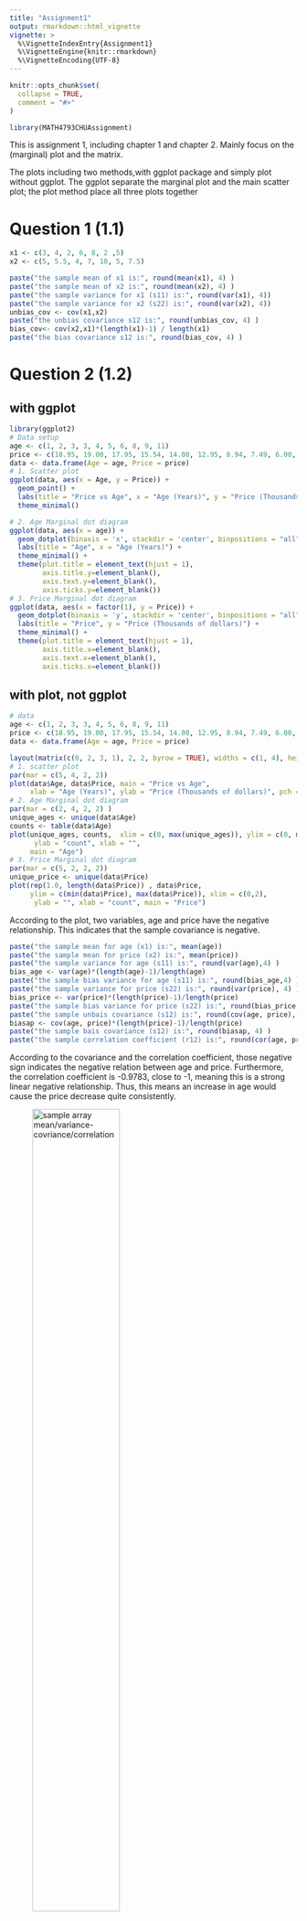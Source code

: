 ```yaml
---
title: "Assignment1"
output: rmarkdown::html_vignette
vignette: >
  %\VignetteIndexEntry{Assignment1}
  %\VignetteEngine{knitr::rmarkdown}
  %\VignetteEncoding{UTF-8}
---
```


```r
knitr::opts_chunk$set(
  collapse = TRUE,
  comment = "#>"
)
```

```r
library(MATH4793CHUAssignment)
```
This is assignment 1, including chapter 1 and chapter 2. Mainly focus on the (marginal) plot and the matrix. 

The plots including two methods,with ggplot package and simply plot without ggplot. The ggplot separate the marginal plot and the main scatter plot; the plot method place all three plots together

# Question 1 (1.1)
```r
x1 <- c(3, 4, 2, 6, 8, 2 ,5)
x2 <- c(5, 5.5, 4, 7, 10, 5, 7.5)

paste("the sample mean of x1 is:", round(mean(x1), 4) )
paste("the sample mean of x2 is:", round(mean(x2), 4) )
paste("the sample variance for x1 (s11) is:", round(var(x1), 4))
paste("the sample variance for x2 (s22) is:", round(var(x2), 4))
unbias_cov <- cov(x1,x2)
paste("the unbias covariance s12 is:", round(unbias_cov, 4) )
bias_cov<- cov(x2,x1)*(length(x1)-1) / length(x1)
paste("the bias covariance s12 is:", round(bias_cov, 4) )
```

# Question 2 (1.2)
## with ggplot
```r
library(ggplot2)
# Data setup
age <- c(1, 2, 3, 3, 4, 5, 6, 8, 9, 11)
price <- c(18.95, 19.00, 17.95, 15.54, 14.00, 12.95, 8.94, 7.49, 6.00, 3.99)
data <- data.frame(Age = age, Price = price)
# 1. Scatter plot
ggplot(data, aes(x = Age, y = Price)) +
  geom_point() +
  labs(title = "Price vs Age", x = "Age (Years)", y = "Price (Thousands of dollars)") +
  theme_minimal()

# 2. Age Marginal dot diagram
ggplot(data, aes(x = age)) +
  geom_dotplot(binaxis = 'x', stackdir = 'center', binpositions = "all") +
  labs(title = "Age", x = "Age (Years)") +
  theme_minimal() +
  theme(plot.title = element_text(hjust = 1),
        axis.title.y=element_blank(), 
        axis.text.y=element_blank(), 
        axis.ticks.y=element_blank())
# 3. Price Marginal dot diagram
ggplot(data, aes(x = factor(1), y = Price)) +
  geom_dotplot(binaxis = 'y', stackdir = 'center', binpositions = "all") +
  labs(title = "Price", y = "Price (Thousands of dollars)") +
  theme_minimal() +
  theme(plot.title = element_text(hjust = 1),
        axis.title.x=element_blank(), 
        axis.text.x=element_blank(), 
        axis.ticks.x=element_blank())
```

## with plot, not ggplot
```r
# data
age <- c(1, 2, 3, 3, 4, 5, 6, 8, 9, 11)
price <- c(18.95, 19.00, 17.95, 15.54, 14.00, 12.95, 8.94, 7.49, 6.00, 3.99)
data <- data.frame(Age = age, Price = price)

layout(matrix(c(0, 2, 3, 1), 2, 2, byrow = TRUE), widths = c(1, 4), heights = c(1, 4))
# 1. scatter plot
par(mar = c(5, 4, 2, 2))
plot(data$Age, data$Price, main = "Price vs Age",
     xlab = "Age (Years)", ylab = "Price (Thousands of dollars)", pch = 19)
# 2. Age Marginal dot diagram
par(mar = c(2, 4, 2, 2) )
unique_ages <- unique(data$Age)
counts <- table(data$Age)
plot(unique_ages, counts,  xlim = c(0, max(unique_ages)), ylim = c(0, max(counts)),
      ylab = "count", xlab = "", 
     main = "Age")
# 3. Price Marginal dot diagram
par(mar = c(5, 2, 2, 2))
unique_price <- unique(data$Price)
plot(rep(1.0, length(data$Price)) , data$Price, 
     ylim = c(min(data$Price), max(data$Price)), xlim = c(0,2),
      ylab = "", xlab = "count", main = "Price")
```

According to the plot, two variables, age and price have the negative relationship. This indicates that the sample covariance is negative.

```r
paste("the sample mean for age (x1) is:", mean(age))
paste("the sample mean for price (x2) is:", mean(price))
paste("the sample variance for age (s11) is:", round(var(age),4) )
bias_age <- var(age)*(length(age)-1)/length(age)
paste("the sample bias variance for age (s11) is:", round(bias_age,4) )
paste("the sample variance for price (s22) is:", round(var(price), 4) ) 
bias_price <- var(price)*(length(price)-1)/length(price)
paste("the sample bias variance for price (s22) is:", round(bias_price, 4) ) 
paste("the sample unbais covariance (s12) is:", round(cov(age, price), 4) )
biasap <- cov(age, price)*(length(price)-1)/length(price)
paste("the sample bais covariance (s12) is:", round(biasap, 4) )
paste("the sample correlation coefficient (r12) is:", round(cor(age, price), 4) )
```
According to the covariance and the correlation coefficient, those negative sign indicates the negative relation between age and price. Furthermore, the correlation coefficient is -0.9783, close to -1, meaning this is a strong linear negative relationship. Thus, this means an increase in age would cause the price decrease quite consistently.

![ sample array mean/variance-covriance/correlation ](ASS1-2d.jpg){ width=60% }



# Question 3 (1.3)
```r
x1 <- c(9, 2, 6, 5, 8)
x2 <- c(12, 8, 6, 4, 10)
x3 <- c(3, 4, 0, 2, 1)
c(mean(x1), mean(x2), mean(x3)) #mean
c(var(x1), var(x2), var(x3)) #unbias variance
c(cov(x1, x2), cov(x2, x3), cov(x1, x3)) #unbias covariance
c(var(x1), var(x2), var(x3)) * (length(x1)-1) / length(x1) #bias variance
c(cov(x1, x2), cov(x2, x3), cov(x1, x3)) * (length(x1)-1) / length(x1) #bias variance
c(cor(x1, x2), cor(x2, x3), cor(x1, x3)) #correlation coefficient 
```
![ sample array mean/variance-covriance/correlation ](ASS1-3.jpg){ width=60% }



# Question 4 (1.4)
## with ggplot
```r
library(ggplot2)
# data
sales<- c(108.28, 152.36, 95.04, 65.45, 62.97, 263.99, 265.19, 285.06, 92.01, 165.68) #x1, sales in billions
profits <- c(17.05, 16.59, 10.91, 14.14, 9.52, 25.33, 18.54, 15.73, 8.10, 11.13) #x2, profits in billions
data <- data.frame(sales = sales, Profits = profits)
# 1. Scatter plot
ggplot(data, aes(x = sales, y = profits))+
         geom_point()+
         labs(title = "Profit vs Sales", x = "Sales (billions)", y= "Profits (billions)") +
         theme_minimal()
# 2. Sales marginal dot plot
ggplot(data, aes(x=sales)) +
  geom_dotplot(binaxis = 'x' , stackdir = 'center', binpositions = "all") +
  labs(title = "sales", x = "Sales (billions)" ) +
  theme_minimal() +
  theme(axis.title.y=element_blank(), 
    axis.text.y=element_blank(), 
    axis.ticks.y=element_blank())
# 3. profit marginal dot plot
ggplot(data, aes(x = factor(1), y=profits)) +
  geom_dotplot(binaxis = 'y', stackdir = 'center', binpositions = "all") +
  labs(title = "Profits", y = "Profit (billions)") +
  theme_minimal() +
  theme(plot.title = element_text(hjust = 1),
        axis.title.x=element_blank(), 
        axis.text.x=element_blank(), 
        axis.ticks.x=element_blank())
```

## with plot, not ggplot
```r
# data
sales<- c(108.28, 152.36, 95.04, 65.45, 62.97, 263.99, 265.19, 285.06, 92.01, 165.68) #x1, sales in billions
profits <- c(17.05, 16.59, 10.91, 14.14, 9.52, 25.33, 18.54, 15.73, 8.10, 11.13) #x2, profits in billions

layout(matrix(c(0, 2, 3, 1), 2, 2, byrow = TRUE), widths = c(1, 4), heights = c(1, 4))
# 1. scatter plot for x1 and x2
par(mar = c(5, 4, 2, 2))
plot(sales, profits, main="Profit vs Sales", 
     xlab="Sales (billions)", ylab="Profits (billions)", pch=19)
# 2. Sales Marginal dot diagram
par(mar = c(2, 4, 2, 2) )
plot( sales, rep(1,length(sales)), 
      xlim = c(min(sales), max(sales)),ylim = c(0,2), main = "Sales",
      ylab = "count", xlab = "")
# 3. Profit Marginal dot diagram
par(mar = c(5, 2, 2, 2))
plot(rep(1, length(profits)) , profits, 
     ylim = c(min(profits), max(profits)), xlim = c(0,2), main = "Profits",
     ylab = "", xlab = "count")
```
The diagram does not show the perfect linear relationship, but it appears to be a positive relationship between sales and profits.

```r
paste("the sales mean is:", round(mean(sales), 4) )
paste("the profits mean is:", round(mean(profits), 4) )
paste("the sales variance is:", round(var(sales), 4))
paste("the profits variance is:", round(var(profits), 4))
paste("the unbias covariance between sales and profits is:", round(cov(sales, profits), 4) )
paste("the correlation coefficient between sales and profits is:", round(cor(sales, profits), 4) )
```
The correlation coefficient between sales and profits is 0.6861, which indicates that it is a positive relationship. However, it is not a strong linear relationship as the absolution is not close to 1.




# Question 5 (1.5)
## Assets vs Sale, with plot
```r
# data
assets <- c(1484.10, 750.33, 766.42, 1110.46, 1031.29, 195.26, 193.83, 191.11, 1175.16, 211.15) #x3, assets in billions

layout(matrix(c(0, 2, 3, 1), 2, 2, byrow = TRUE), widths = c(1, 4), heights = c(1, 4))
# 1. scatter plot for x1 and x3
par(mar = c(5, 4, 2, 2))
plot(sales, assets, main="Assets vs Sales", 
     xlab="Sales (billions)", ylab="Assets (billions)", pch=19)
# 2. Sales Marginal dot diagram
par(mar = c(2, 4, 2, 2) )
plot( sales, rep(1,length(sales)), 
      xlim = c(min(sales), max(sales)), ylim=c(0,2), main = "Sales",
      ylab = "count", xlab = "")
# 3. Assets Marginal dot diagram
par(mar = c(5, 2, 2, 2))
plot(rep(1, length(assets)) , assets, 
     ylim = c(min(assets), max(assets)),xlim = c(0,2), main = "Assets",
     ylab = "", xlab = "count")
```
The diagram does not show the perfect linear relationship, but it appears to be a negative relationship between sales and assets.
## Assets vs Sale, with ggplot
```r
library(ggplot2)
# data
assets <- c(1484.10, 750.33, 766.42, 1110.46, 1031.29, 195.26, 193.83, 191.11, 1175.16, 211.15) #x3, assets in billions
sales<- c(108.28, 152.36, 95.04, 65.45, 62.97, 263.99, 265.19, 285.06, 92.01, 165.68) #x1, sales in billions

data <- data.frame(sales = sales, assets = assets)
# 1. Scatter plot
ggplot(data, aes(x = sales, y = assets))+
         geom_point()+
         labs(title = "Assets vs Sales", x = "Assets (billions)", y= "Sales (billions)") +
         theme_minimal()
# 2. Sales marginal dot plot
ggplot(data, aes(x=sales)) +
  geom_dotplot(binaxis = 'x' , stackdir = 'center', binpositions = "all") +
  labs(title = "sales", x = "Sales (billions)" ) +
  theme_minimal() +
  theme(axis.title.y=element_blank(), 
    axis.text.y=element_blank(), 
    axis.ticks.y=element_blank())
# 3. profit marginal dot plot
ggplot(data, aes(x = factor(1), y=assets)) +
  geom_dotplot(binaxis = 'y', stackdir = 'center', binpositions = "all") +
  labs(title = "Assets", y = "Assets (billions)") +
  theme_minimal() +
  theme(plot.title = element_text(hjust = 1),
        axis.title.x=element_blank(), 
        axis.text.x=element_blank(), 
        axis.ticks.x=element_blank())
```

## Assets vs Profits, with plot
```r
# scatter plot for x2 and x3
layout(matrix(c(0, 2, 3,1), 2, 2, byrow = TRUE), widths = c(1, 4), heights = c(1, 4))
par(mar = c(5, 4, 2, 2))
plot(profits, assets, main="Assets vs Profits", 
     xlab="Profits (billions)", ylab="Assets (billions)", pch=19)
# Profit Marginal dot diagram
par(mar = c(2, 4, 2, 2) )
plot( profits, rep(1,length(profits)), 
      xlim = c(min(profits), max(profits)), ylim = c(0,2), main = "profits",
      ylab = "count", xlab = "")
# Assets Marginal dot diagram
par(mar = c(5, 2, 2, 2))
plot(rep(1, length(assets)) , assets, 
     ylim = c(min(assets), max(assets)), xlim = c(0, 2),  main = "Assets",
      ylab = "", xlab = "count")
```
The diagram does not show the perfect linear relationship, but it appears to be a negative relationship between assets and profits.

## Assets vs Profits, with ggplot
```r
library(ggplot2)
# data
assets <- c(1484.10, 750.33, 766.42, 1110.46, 1031.29, 195.26, 193.83, 191.11, 1175.16, 211.15) #x3, assets in billions
profits <- c(17.05, 16.59, 10.91, 14.14, 9.52, 25.33, 18.54, 15.73, 8.10, 11.13) #x2, profits in billions

data <- data.frame(assets = assets, profits = profits)
# 1. Scatter plot
ggplot(data, aes(x = profits, y = assets))+
         geom_point()+
         labs(title = "Assets vs Profits", x = "Profits (billions)", y= "Assets (billions)") +
         theme_minimal()
# 2. profits marginal dot plot
ggplot(data, aes(x=profits)) +
  geom_dotplot(binaxis = 'x' , stackdir = 'center', binpositions = "all") +
  labs(title = "Profits", x = "Profits (billions)" ) +
  theme_minimal() +
  theme(axis.title.y=element_blank(), 
    axis.text.y=element_blank(), 
    axis.ticks.y=element_blank())
# 3. assets marginal dot plot
ggplot(data, aes(x = factor(1), y=assets)) +
  geom_dotplot(binaxis = 'y', stackdir = 'center', binpositions = "all") +
  labs(title = "Assets", y = "Assets (billions)") +
  theme_minimal() +
  theme(plot.title = element_text(hjust = 1),
        axis.title.x=element_blank(), 
        axis.text.x=element_blank(), 
        axis.ticks.x=element_blank())
```


```r
c(mean(sales), mean(profits), mean(assets)) #mean
round(c(var(sales), var(profits), var(assets)), 4)  # unbias variance
round(c(cov(sales, profits), cov(sales, assets), cov(profits, assets)), 4) # unbias covariance
round(c(var(sales), var(profits), var(assets))*(length(sales)-1)/length(sales), 4)  # bias variance
round(c(cov(sales, profits), cov(sales, assets), cov(profits, assets))*(length(sales)-1)/length(sales), 4) # bias covariance
round(c(cor(sales, profits), cor(sales, assets), cor(profits, assets)), 4) #correlation coef
```
![ sample array mean/variance-covriance/correlation ](ASS1-5.jpg){ width=60% }


# Question 6 (1.6)
```r
marginal_dotplot<- function(data) {
  numVariables <- ncol(data)
  for (i in 1:numVariables) {
    # let the value of the variable on x-axis
    x_values <- data[, i]
    # count the number of identical measurement
    counts <- table(x_values)
    # sequence for y-axis
    plot_y <- unlist(lapply(counts, function(cnt) seq_len(cnt)))
    # repeated x-values corresponding to counts
    plot_x <- rep(as.numeric(names(counts)), times=counts)
    # marginal dot plot
    plot(plot_x, plot_y, 
         ylim = c(0, max(plot_y) + 1), 
         xlim = c(min(as.numeric(names(counts))) - 1, max(as.numeric(names(counts))) + 1),
         xlab = names(data)[i], ylab = "Count", main = paste("Variable", i),
         pch = 19, xaxt = 'n')
    # Add x-axis labels
    axis(1, at = unique(plot_x), labels = unique(as.numeric(names(counts))))
  }
}
dataset <- T1_5
marginal_dotplot(dataset)
```
```r
# mean array
for (i in 1:7) {
    x<- T1_5[, i]
    print(mean(x))
}
```
```r
# variance-covariance array
covMatrix <- function(x) {
  # Number of columns
  p <- ncol(x)
  # Initialize an empty matrix to fill out with covariance values
  covMatrix <- matrix(0, nrow = p, ncol = p)
  # to calculate the covariance of the data
  for (i in 1:p) {
    for (j in 1:p) {
      covMatrix[i, j] <- cov(x[, i], x[, j])
      covMatrix[j, i] <- cov(x[, i], x[, j])
    }
  }
  return(covMatrix)
}
round( covMatrix(T1_5), 4)
```
```r
# variance-covariance array
covMatrix <- function(x) {
  # Number of columns
  p <- ncol(x)
  # Initialize an empty matrix to fill out with correlation coefficient
  covMatrix <- matrix(0, nrow = p, ncol = p)
  # to calculate the correlation coefficient of the data
  for (i in 1:p) {
    for (j in 1:p) {
      covMatrix[i, j] <- cor(x[, i], x[, j])
      covMatrix[j, i] <- cor(x[, i], x[, j])
    }
  }
  return(covMatrix)
}
round( covMatrix(T1_5), 4)
```

# Question 7 (2.1)
```r
# the vectors
x <- c(5, 1, 3)
y <- c(-1, 3, 1)

# dot product of vectors x and y
dot<- sum(x * y)
# the magnitudes of vectors x and y
magnitude_x <- sqrt(sum(x * x))
paste("the length of x is:", round(magnitude_x, 4) )
magnitude_y <- sqrt(sum(y * y))
# cosine of the angle
angle <- dot / (magnitude_x * magnitude_y)
# angle in radians
angle <- acos(angle)
paste("the angle between x and y in radian is:", round(angle, 4) )

dot_x <- sum(x * x)
scalar <- dot / dot_x
projection <- scalar * x
print("the projection of y on x is:")
round(projection, 4)
```
![ vector](ASS2-1.jpg){ width=60% }


# Question 8 (2.2)
![ vector multiplication](ASS2-2.jpg){ width=60% }


# Question 9 (2.3)
## a
```r
A <- matrix(c(2, 1,1,3), nrow = 2, byrow = TRUE)
# transpose twice
t(t(A))
```
## b
```r
c <- matrix(c(1,4,3,2), nrow = 2, byrow = TRUE)
solve(t(c))
t(solve(c))
```
## c
```r
A <- matrix(c(2, 1,1,3), nrow = 2, byrow = TRUE)
B <- matrix(c(1,4,2,5,0,3), nrow = 2, byrow = TRUE)
AB <- A %*% B
t(AB)
trans <- t(B) %*% t(A)
trans
```

![ vector transpose](ASS2-3.jpg){ width=60% }


# Question 10 (2.4)
![ vector transpose](ASS2-4.jpg){ width=60% }



# Question 11 (2.5)
A matrix is orthogonal if its transpose is equal to its inverse.
```r
q <- matrix(c(5/13, 12/13, -12/13, 5/13), nrow = 2, byrow = TRUE)
t(q)
solve(q)
```
In this case,  the transpose of Q is equal to its inverse. Therefore, Q is an orthogonal matrix.
